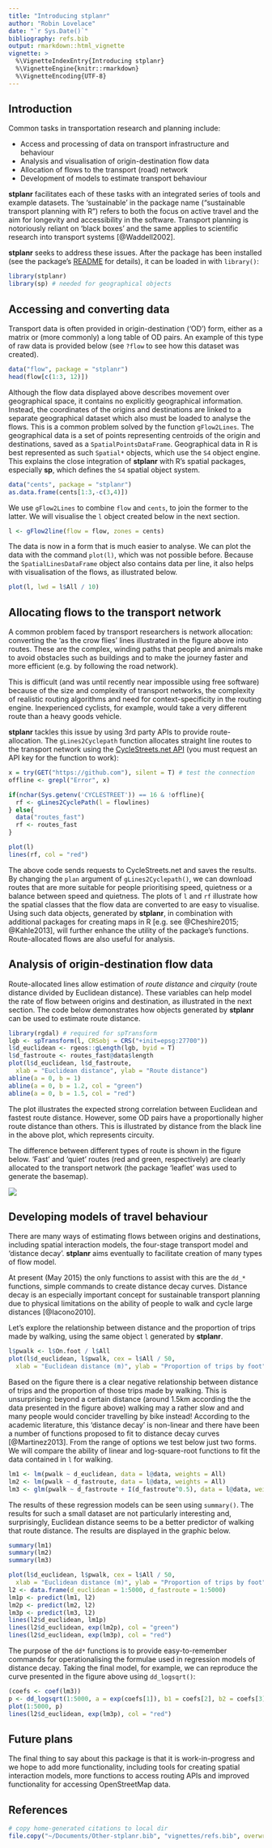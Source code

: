 ```yaml
---
title: "Introducing stplanr"
author: "Robin Lovelace"
date: "`r Sys.Date()`"
bibliography: refs.bib
output: rmarkdown::html_vignette
vignette: >
  %\VignetteIndexEntry{Introducing stplanr}
  %\VignetteEngine{knitr::rmarkdown}
  %\VignetteEncoding{UTF-8}
---
```


## Introduction

Common tasks in transportation research and planning include:

- Access and processing of data on transport infrastructure and behaviour
- Analysis and visualisation of origin-destination flow data
- Allocation of flows to the transport (road) network
- Development of models to estimate transport behaviour

**stplanr** facilitates each of these tasks with an integrated 
series of tools and example datasets. The 'sustainable' in the
package name ("sustainable transport planning with R")
refers to both the focus on active travel
and the aim for longevity and accessibility in the software.
Transport planning is notoriously reliant on 'black boxes' and
the same applies to scientific research into transport systems
[@Waddell2002].

**stplanr** seeks to address these issues. After the package
has been installed (see the package's
[README](https://github.com/Robinlovelace/stplanr) for details),
it can be loaded in with `library()`:

```r
library(stplanr)
library(sp) # needed for geographical objects
```


## Accessing and converting data

Transport data is often provided in origin-destination ('OD')
form, either as a matrix or (more commonly) a long table
of OD pairs. An example of this type of raw data is provided
below (see `?flow` to see how this dataset was created).  

```r
data("flow", package = "stplanr")
head(flow[c(1:3, 12)])
```

Although the flow data displayed above describes movement over
geographical space, it contains no explicitly geographical
information. Instead, the coordinates of the origins and
destinations are linked to a separate geographical dataset
which also must be loaded to analyse the flows. This is a
common problem solved by the function `gFlow2Lines`.
The geographical data is a set of points representing centroids
of the origin and destinations, saved as a
`SpatialPointsDataFrame`. Geographical data in R is best
represented as such `Spatial*` objects, which use the
`S4` object engine. This explains the close integration of
**stplanr** with R's spatial packages, especially **sp**, which
defines the `S4` spatial object system.

```r
data("cents", package = "stplanr")
as.data.frame(cents[1:3,-c(3,4)])
```

We use `gFlow2Lines` to combine `flow` and `cents`, to join
the former to the latter. We will visualise the
`l` object created below in the next section. 

```r
l <- gFlow2line(flow = flow, zones = cents)
```

The data is now in a form that is much easier to analyse. We can plot the
data with the command `plot(l)`, which was not possible before. Because the
`SpatialLinesDataFrame` object also contains data per line, it also helps
with visualisation of the flows, as illustrated below.

```r
plot(l, lwd = l$All / 10)
```

## Allocating flows to the transport network

A common problem faced by transport researchers is network
allocation: converting the 'as the crow flies' lines illustrated in the
figure above into routes. These are the complex, winding
paths that people and
animals make to avoid obstacles such as buildings and to make the journey
faster and more efficient (e.g. by following the road network).

This is difficult (and was until recently near impossible using free software)
because of the size and complexity of transport networks, the complexity
of realistic routing algorithms and need for context-specificity in the routing
engine. Inexperienced cyclists, for example, would take a very different route
than a heavy goods vehicle.

**stplanr** tackles this issue by using 3rd party APIs to provide
route-allocation. The `gLines2Cyclepath` function allocates straight line
routes to the transport network using the
[CycleStreets.net API](http://www.cyclestreets.net/api/) (you must request
an API key for the function to work):

```r
x = try(GET("https://github.com"), silent = T) # test the connection
offline <- grepl("Error", x)

if(nchar(Sys.getenv('CYCLESTREET')) == 16 & !offline){
  rf <- gLines2CyclePath(l = flowlines)
} else{
  data("routes_fast")
  rf <- routes_fast
}

plot(l)
lines(rf, col = "red")
```

The above code sends requests to CycleStreets.net and saves the results.
By changing the `plan` argument of `gLines2Cyclepath()`, we can download
routes that are more suitable for people prioritising speed, quietness or
a balance between speed and quietness. The plots of `l` and `rf` illustrate
how the spatial classes that the flow data are converted to are easy to
visualise. Using such data objects, generated by **stplanr**, in combination
with additional packages for creating maps in R
[e.g. see @Cheshire2015; @Kahle2013], will further enhance the utility of
the package's functions. Route-allocated flows are also useful for 
analysis.

## Analysis of origin-destination flow data

Route-allocated lines allow estimation of *route distance* and 
*cirquity* (route distance divided by Euclidean distance).
These variables can help model the rate of flow between origins and
destination, as illustrated in the next section. The code below demonstrates
how objects generated by **stplanr** can be used to estimate route distance.

```r
library(rgdal) # required for spTransform
lgb <- spTransform(l, CRSobj = CRS("+init=epsg:27700"))
l$d_euclidean <- rgeos::gLength(lgb, byid = T)
l$d_fastroute <- routes_fast@data$length
plot(l$d_euclidean, l$d_fastroute,
  xlab = "Euclidean distance", ylab = "Route distance")
abline(a = 0, b = 1)
abline(a = 0, b = 1.2, col = "green")
abline(a = 0, b = 1.5, col = "red")
```

The plot illustrates the expected strong correlation between
Euclidean and fastest route distance. However, some OD pairs
have a proportionally higher route distance than others.
This is illustrated
by distance from the black line in the above plot, which represents circuity. 

The difference between
different types of route is shown in the figure below.
'Fast' and 'quiet' routes (red and green, respectively)
are clearly allocated to the transport network
(the package 'leaflet' was used to generate the basemap).

![](figures/fast-slow-manc.png)

## Developing models of travel behaviour

There are many ways of estimating flows between origins and destinations,
including spatial interaction models, the four-stage transport model
and 'distance decay'. **stplanr** aims eventually to facilitate
creation of many types of flow model. 

At present (May 2015) the only functions to assist with this are
the `dd_*` functions, simple commands to create distance decay curves.
Distance decay is an especially important concept for sustainable transport
planning due to physical limitations on the ability of people to walk and
cycle large distances [@Iacono2010].

Let's explore the relationship between distance and the proportion of trips
made by walking, using the same object `l` generated by **stplanr**.

```r
l$pwalk <- l$On.foot / l$All
plot(l$d_euclidean, l$pwalk, cex = l$All / 50,
  xlab = "Euclidean distance (m)", ylab = "Proportion of trips by foot")
```

Based on the figure there is a clear negative relationship
between distance of trips and the proportion of those trips made by walking.
This is unsurprising: beyond a certain distance (around 1.5km according
the the data presented in the figure above) walking may a rather slow and
and many people would concider travelling by bike instead!
According to the academic literature, this 'distance decay' is non-linear
and there have been a number of functions proposed to fit to distance decay
curves [@Martinez2013]. From the range of options we test below just two forms.
We will compare the ability of linear and log-square-root functions
to fit the data contained in `l` for walking.

```r
lm1 <- lm(pwalk ~ d_euclidean, data = l@data, weights = All)
lm2 <- lm(pwalk ~ d_fastroute, data = l@data, weights = All)
lm3 <- glm(pwalk ~ d_fastroute + I(d_fastroute^0.5), data = l@data, weights = All, family = quasipoisson(link = "log"))
```

The results of these regression models can be seen using `summary()`.
The results for such a small dataset are not particularly interesting and,
surprisingly, Euclidean distance seems to be a better predictor of
walking that route distance. The results are displayed in the graphic below.

```r
summary(lm1)
summary(lm2)
summary(lm3)
```


```r
plot(l$d_euclidean, l$pwalk, cex = l$All / 50,
  xlab = "Euclidean distance (m)", ylab = "Proportion of trips by foot")
l2 <- data.frame(d_euclidean = 1:5000, d_fastroute = 1:5000)
lm1p <- predict(lm1, l2)
lm2p <- predict(lm2, l2)
lm3p <- predict(lm3, l2)
lines(l2$d_euclidean, lm1p)
lines(l2$d_euclidean, exp(lm2p), col = "green")
lines(l2$d_euclidean, exp(lm3p), col = "red")
```

The purpose of the `dd*` functions is to provide easy-to-remember commands for
operationalising the formulae used in regression models of distance decay.
Taking the final model, for example, we can reproduce the curve
presented in the figure above using `dd_logsqrt()`:

```r
(coefs <- coef(lm3))
p <- dd_logsqrt(1:5000, a = exp(coefs[1]), b1 = coefs[2], b2 = coefs[3])
plot(1:5000, p)
lines(l2$d_euclidean, exp(lm3p), col = "red")
```

## Future plans

The final thing to say about this package is that it is work-in-progress
and we hope to add more functionality, including tools for creating
spatial interaction models, more functions to access routing APIs and
improved functionality for accessing OpenStreetMap data.

## References

```r
# copy home-generated citations to local dir
file.copy("~/Documents/Other-stplanr.bib", "vignettes/refs.bib", overwrite = T) 
```


